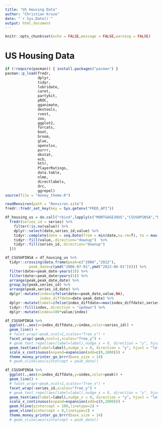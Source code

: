 ```yaml
---
title: "US Housing Data"
author: "Christian Kruse"
date: "`r Sys.Date()`"
output: html_document
---
```


<style type="text/css">
.main-container {
  max-width: 100% !important;
  margin: auto;
}
</style>

```r
knitr::opts_chunk$set(echo = FALSE,message = FALSE,warning = FALSE)
```

# US Housing Data

```r

if (!require(pacman)) { install.packages("pacman") }
pacman::p_load(fredr,
               dplyr,
               tidyr,
               lubridate,
               caret,
               partykit,
               pROC,
               gganimate,
               devtools,
               rvest,
               zoo,
               ggplot2,
               forcats,
               boot,
               broom,
               glue,
               openxlsx,
               purrr,
               dkstat,
               ecb,
               httr,
               PlayerRatings,
               data.table,
               nlme,
               directlabels,
               drc,
               ggrepel)
source(file = "money_theme.R")

```


```r
readRenviron(path = "Renviron.site")
fredr::fredr_set_key(key = Sys.getenv("FRED_API"))

```


```r
df_housing_us = do.call("rbind",lapply(c("MORTGAGE30US","CSUSHPINSA","NASDAQCOM","WM2NS","M2V","CPIAUCSL","MSACSR","ACTLISCOUUS","PERMIT","COMPUTSA","UNRATE"),function(series) { 
  fredr(series_id = series) %>% 
    filter(!is.na(value)) %>% 
    dplyr::select(date,series_id,value) %>% 
    tidyr::complete(date = seq.Date(from = min(date,na.rm=T), to = max(date,na.rm=T), by="day")) %>% 
    tidyr::fill(value,.direction="downup")  %>% 
    tidyr::fill(series_id,.direction="downup") 
  }))

df_CSUSHPINSA = df_housing_us %>% 
  tidyr::crossing(data.frame(peak=c("2006","2022"),
           peak_date=c(ymd("2006-07-01",ymd("2022-06-01"))))) %>% 
  filter(date>=peak_date-years(3)) %>% 
  filter(date<=peak_date+years(5)) %>% 
  arrange(peak,peak_date,date) %>% 
  group_by(peak,series_id) %>% 
  arrange(peak,series_id,date) %>% 
  dplyr::mutate(index=ifelse(date==peak_date,value,NA),
                index_diffdate=date-peak_date) %>% 
  dplyr::mutate(label=ifelse(index_diffdate==max(index_diffdate),series_id,NA)) %>% 
  tidyr::fill(index,.direction = "updown") %>% 
  dplyr::mutate(index=100*value/index)
```


```r
df_CSUSHPINSA %>% 
  ggplot(.,aes(x=index_diffdate,y=index,color=series_id)) +
  geom_line() +
  # facet_wrap(~peak,ncol=1,scales="free_x") +
  facet_wrap(~peak,ncol=1,scales="free_y") +
  # geom_text_repel(aes(label=label),nudge_x = 0, direction = "y", hjust = "left") +
  geom_text(aes(label=label),nudge_x = 0, direction = "y", hjust = "left") +
  scale_x_continuous(expand=expansion(add=c(0,1000))) +
  theme_money_printer_go_brrr(base_size = 14)
  # geom_vline(aes(xintercept = peak_date))
```


```r
df_CSUSHPINSA %>% 
  ggplot(.,aes(x=index_diffdate,y=index,color=peak)) +
  geom_line() +
  # facet_wrap(~peak,ncol=1,scales="free_x") +
  facet_wrap(~series_id,scales="free_y") +
  # geom_text_repel(aes(label=label),nudge_x = 0, direction = "y", hjust = "left") +
  geom_text(aes(label=label),nudge_x = 0, direction = "y", hjust = "left") +
  scale_x_continuous(expand=expansion(add=c(0,1000))) +
  geom_hline(yintercept = 100,linetype=2) +
  geom_vline(xintercept = 0,linetype=2) +
  theme_money_printer_go_brrr(base_size = 14)
  # geom_vline(aes(xintercept = peak_date))
```
